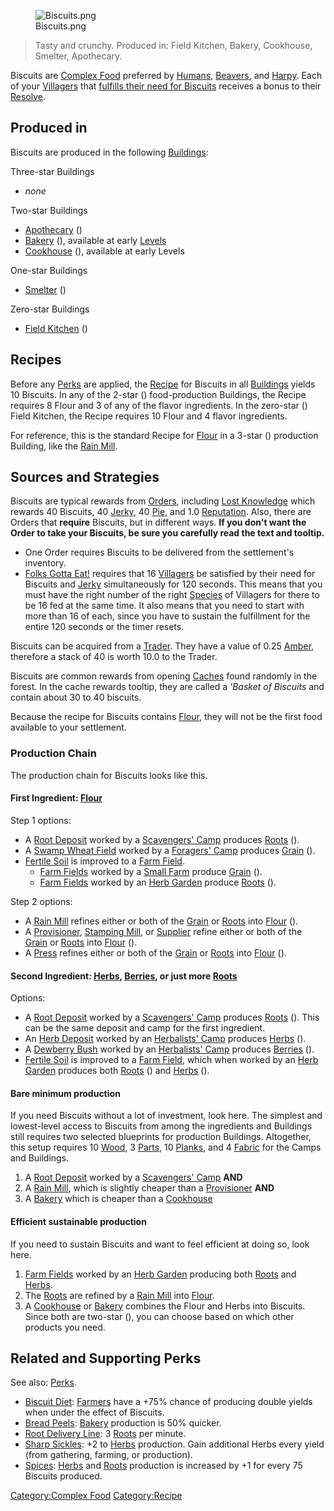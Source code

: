 [[File:Biscuits.png|border|right|link=]]
<blockquote>Tasty and crunchy. Produced in: Field Kitchen, Bakery, Cookhouse, Smelter, Apothecary.</blockquote>

Biscuits are [[Resources#Complex_Food|Complex Food]] preferred by [[Human]]s, [[Beaver]]s, and [[Harpies|Harpy]]. Each of your [[Villagers]] that [[Complex Food Need|fulfills their need for Biscuits]] receives a bonus to their [[Resolve]].


== Produced in ==

Biscuits are produced in the following [[Buildings]]:

Three-star Buildings
* ''none''
Two-star Buildings
* [[Apothecary]] ({{2Star}})
* [[Bakery]] ({{2Star}}), available at early [[Level]]s
* [[Cookhouse]] ({{2Star}}), available at early Levels
One-star Buildings
* [[Smelter]] ({{1Star}})
Zero-star Buildings
* [[Field Kitchen]] ({{0Star}})



== Recipes ==

Before any [[Perks]] are applied, the [[Recipe]] for Biscuits in all [[Buildings]] yields 10 Biscuits. In any of the 2-star ({{2Star}}) food-production Buildings, the Recipe requires 8 Flour and 3 of any of the flavor ingredients. In the zero-star ({{0Star}}) Field Kitchen, the Recipe requires 10 Flour and 4 flavor ingredients.

{{Recipe|Biscuits}}


For reference, this is the standard Recipe for [[Flour]] in a 3-star ({{3Star}}) production Building, like the [[Rain Mill]].

{{Recipe|Flour|Rain Mill}}

== Sources and Strategies ==

Biscuits are typical rewards from [[Orders]], including [[Lost Knowledge]] which rewards 40 Biscuits, 40 [[Jerky]], 40 [[Pie]], and 1.0 [[Reputation]]. Also, there are Orders that '''require''' Biscuits, but in different ways. '''If you don't want the Order to take your Biscuits, be sure you carefully read the text and tooltip.'''
* One Order requires Biscuits to be delivered from the settlement's inventory.
* [[Folks Gotta Eat!]] requires that 16 [[Villagers]] be satisfied by their need for Biscuits and [[Jerky]] simultaneously for 120 seconds. This means that you must have the right number of the right [[Species]] of Villagers for there to be 16 fed at the same time. It also means that you need to start with more than 16 of each, since you have to sustain the fulfillment for the entire 120 seconds or the timer resets.

Biscuits can be acquired from a [[Trade]]r. They have a value of 0.25 {{Amber}} [[Amber]], therefore a stack of 40 is worth 10.0 {{Amber}} to the Trader.

Biscuits are common rewards from opening [[Caches]] found randomly in the forest. In the cache rewards tooltip, they are called a '''Basket of Biscuits'' and contain about 30 to 40 biscuits.

Because the recipe for Biscuits contains [[Flour]], they will not be the first food available to your settlement.


=== Production Chain ===

The production chain for Biscuits looks like this.

==== First Ingredient: [[Flour]] ====

Step 1 options:
* A [[Root Deposit]] worked by a [[Scavengers' Camp]] produces [[Roots]] ({{1Star}}).
* A [[Swamp Wheat Field]] worked by a [[Foragers' Camp]] produces [[Grain]] ({{1Star}}).
* [[Fertile Soil]] is improved to a [[Farm Field]].
** [[Farm Field]]s worked by a [[Small Farm]] produce [[Grain]] ({{2Star}}).
** [[Farm Field]]s worked by an [[Herb Garden]] produce [[Roots]] ({{1Star}}).
Step 2 options:
* A [[Rain Mill]] refines either or both of the [[Grain]] or [[Roots]] into [[Flour]] ({{3Star}}).
* A [[Provisioner]], [[Stamping Mill]], or [[Supplier]] refine either or both of the [[Grain]] or [[Roots]] into [[Flour]] ({{2Star}}).
* A [[Press]] refines either or both of the [[Grain]] or [[Roots]] into [[Flour]] ({{1Star}}).


==== Second Ingredient: [[Herbs]], [[Berries]], or just more [[Roots]] ====

Options:
* A [[Root Deposit]] worked by a [[Scavengers' Camp]] produces [[Roots]] ({{1Star}}). This can be the same deposit and camp for the first ingredient.
* An [[Herb Deposit]] worked by an [[Herbalists' Camp]] produces [[Herbs]] ({{1Star}}).
* A [[Dewberry Bush]] worked by an [[Herbalists' Camp]] produces [[Berries]] ({{1Star}}).
* [[Fertile Soil]] is improved to a [[Farm Field]], which when worked by an [[Herb Garden]] produces both [[Roots]] ({{1Star}}) and [[Herbs]] ({{2Star}}).


==== Bare minimum production ====

If you need Biscuits without a lot of investment, look here. The simplest and lowest-level access to Biscuits from among the ingredients and Buildings still requires two selected blueprints for production Buildings. Altogether, this setup requires 10 [[Wood]], 3 [[Parts]], 10 [[Planks]], and 4 [[Fabric]] for the Camps and Buildings.
# A [[Root Deposit]] worked by a [[Scavengers' Camp]] '''AND'''
# A [[Rain Mill]], which is slightly cheaper than a [[Provisioner]] '''AND'''
# A [[Bakery]] which is cheaper than a [[Cookhouse]]

==== Efficient sustainable production ====

If you need to sustain Biscuits and want to feel efficient at doing so, look here.
# [[Farm Field]]s worked by an [[Herb Garden]] producing both [[Roots]] and [[Herbs]].
# The [[Roots]] are refined by a [[Rain Mill]] into [[Flour]].
# A [[Cookhouse]] or [[Bakery]] combines the Flour and Herbs into Biscuits. Since both are two-star ({{2Star}}), you can choose based on which other products you need.


== Related and Supporting Perks ==

See also: [[Perks]].

* [[Biscuit Diet]]: [[Farmers]] have a +75% chance of producing double yields when under the effect of Biscuits.
* [[Bread Peels]]: [[Bakery]] production is 50% quicker.
* [[Root Delivery Line]]: 3 [[Roots]] per minute.
* [[Sharp Sickles]]: +2 to [[Herbs]] production. Gain additional Herbs every yield (from gathering, farming, or production). 
* [[Spices]]: [[Herbs]] and [[Roots]] production is increased by +1 for every 75 Biscuits produced.


[[Category:Complex Food]]
[[Category:Recipe]]